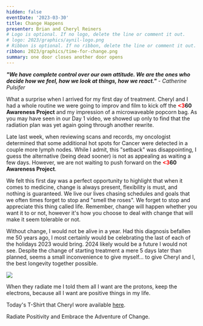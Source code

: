```yaml
---
hidden: false
eventDate: '2023-03-30'
title: Change Happens
presenter: Brian and Cheryl Reiners
# Logo is optional. If no logo, delete the line or comment it out.
# logo: 2023/graphics/aynil-logo.png
# Ribbon is optional. If no ribbon, delete the line or comment it out.
ribbon: 2023/graphics/time-for-change.png
summary: one door closes another door opens
---
```


***"We have complete control over our own attitude. We are the ones who decide how we feel, how we look at things, how we react."*** *- Catherine Pulsifer*

What a surprise when I arrived for my first day of treatment. Cheryl and I had a whole routine we were going to improv and film to kick off the **<span style="color: red">&lt;3</span>60 Awareness Project** and my impression of a microwaveable popcorn bag.  As you may have seen in our Day 1 video, we showed up only to find that the radiation plan was yet again going through another rewrite.

Late last week, when reviewing scans and records, my oncologist determined that some additional hot spots for Cancer were detected in a couple more lymph nodes.  While I admit, this "setback" was disappointing, I guess the alternative (being dead sooner) is not as appealing as waiting a few days.  However, we are not waiting to push forward on the **<span style="color: red">&lt;3</span>60 Awareness Project**.

We felt this first day was a perfect opportunity to highlight that when it comes to medicine, change is always present, flexibility is must, and nothing is guaranteed.  We live our lives chasing schedules and goals that we often times forget to stop and "smell the roses". We forget to stop and appreciate this thing called life.  Remember, change will happen whether you want it to or not, however it's how you choose to deal with change that will make it seem tolerable or not.

Without change, I would not be alive in a year.  Had this diagnosis befallen me 50 years ago, I most certainly would be celebrating the last of each of the holidays 2023 would bring. 2024 likely would be a future I would not see.  Despite the change of starting treatment a mere 5 days later than planned, seems a small inconvenience to give myself... to give Cheryl and I, the best longevity together possible.

<ScaledContent align="center">
<img src="/360/2023/graphics/day-01a-t.png" class="wide" />
</ScaledContent>

When they radiate me I told them all I want are the protons, keep the electrons, because all I want are positive things in my life.

Today's T-Shirt that Cheryl wore available <a href="https://www.amazon.com/gp/product/B08FRFQ8ZV/ref=ppx_od_dt_b_asin_title_s01?ie=UTF8&amp&customId=B07537PKB3&amp&psc=1">here</a>.

Radiate Positivity and Embrace the Adventure of Change.

